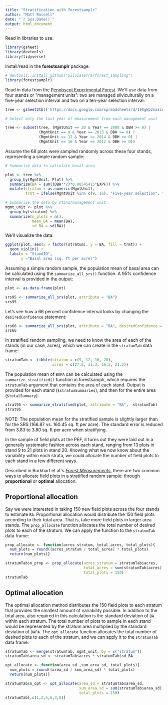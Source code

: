 ```yaml
---
title: "Stratification with forestsamplr"
author: "Matt Russell"
date: "`r Sys.Date()`"
output: html_document
---
```


Read in libraries to use:

```r
library(gsheet)
library(devtools)
library(tidyverse)
```

Install/read in the **forestsamplr** package:

```r
# devtools::install_github("SilviaTerra/forest_sampling")
library(forestsamplr)
```

Read in data from the [Penobscot Experimental Forest](https://crsf.umaine.edu/forest-research/penobscot-experimental-forest/). We'll use data from four stands or "management units": two are managed silviculturally on a five-year selection interval and two on a ten-year selection interval:

```r
tree <- gsheet2tbl('https://docs.google.com/spreadsheets/d/19XgWp2naizuqvSSr-DlJ0r-53IBgQd8X7yDx_KjkWWE/edit?usp=sharing')

# Select only the last year of measurement from each management unit

tree <- subset(tree, (MgmtUnit == 20 & Year == 2008 & DBH >= 0) |
               (MgmtUnit == 9 & Year == 2013 & DBH >= 0) |
               (MgmtUnit == 12 & Year == 2014 & DBH >= 0) |
               (MgmtUnit == 16 & Year == 2012 & DBH >= 0))
```

Assume the 68 plots were sampled randomly across these four stands, representing a simple random sample: 

```r
# Summarize data to calculate basal area

plot <- tree %>%
  group_by(MgmtUnit, Plot) %>%
  summarize(BA = sum((DBH**2)*0.00545415*EXPF)) %>% 
  mutate(stratum = as.numeric(MgmtUnit), 
         trmt = ifelse(MgmtUnit %in% c(9, 16), "Five-year selection", "Ten-year selection"))

# Summarize the data by stand/management unit
mgmt_unit <- plot %>%
  group_by(stratum) %>%
  summarize(n_plots = n(),
            mean_BA = mean(BA),
            sd_BA = sd(BA))
```

We'll visualize the data: 

```r
ggplot(plot, aes(x = factor(stratum), y = BA, fill = trmt)) +
  geom_violin() +
  labs(x = "StandID",
       y ="Basal area (sq. ft per acre)") 
``` 

Assuming a simple random sample, the population mean of basal area can be calculated using the `summarize_all_srs()` function. A 95% confidence interval is provided in the output:

```r
plot <- as.data.frame(plot)

srs95 <- summarize_all_srs(plot, attribute = "BA")
srs95
```

Let's see how a 66 percent confidence interval looks by changing the `desiredConfidence` statement:

```r
srs66 <- summarize_all_srs(plot, attribute = "BA", desiredConfidence = 0.66)
srs66
```

In stratified random sampling, we need to know the area of each of the stands (in our case, acres), which we can create in the `stratumTab` data frame:

```r
stratumTab <- tibble(stratum = c(9, 12, 16, 20), 
                     acres = c(27.2, 31.3, 16.3, 21.2))
```

The population mean of `BAPA` can be calculated using the `summarize_stratified()` function in forestsamplr, which requires the `stratumTab` argument that contains the area of each stand. Output is provided for each stand (`$stratumSummaries`), and then for the entire area (`$totalSummary`):

```r
strat95 <- summarize_stratified(plot, attribute = "BA",  stratumTab)
strat95
```

NOTE: The population mean for the stratified sample is slightly larger than for the SRS (166.87 vs. 160.45 sq. ft per acre). The standard error is reduced from 3.83 to 3.80 sq. ft per acre when stratifying. 

In the sample of field plots at the PEF, it turns out they were laid out in a generally systematic fashion across each stand, ranging from 13 plots in stand 9 to 21 plots in stand 20. Knowing what we now know about the variability within each strata, we could allocate the number of field plots to each stand in a few different ways.

Described in Burkhart et al.'s [*Forest Measurements*](https://www.waveland.com/browse.php?t=668&r=a), there are two common ways to allocate field plots in a stratified random sample: through **proportional** or **optimal** allocation.

## Proportional allocation

Say we were interested in taking 150 new field plots across the four stands to estimate `BA`. Proportional allocation would distribute the 150 field plots according to their total area. That is, take more field plots in larger area stands. The `prop_allocate` function allocates the total number of desired plots to each of the stratum. We can apply the function to the `stratumTab` data frame:

```r
prop_allocate <- function(acres_stratum, total_acres, total_plots){
  num_plots = round((acres_stratum / total_acres) * total_plots)
  return(num_plots)}

stratumTab$n_prop <- prop_allocate(acres_stratum = stratumTab$acres, 
                                   total_acres = sum(stratumTab$acres), 
                                   total_plots = 150)
stratumTab
```

## Optimal allocation

The optimal allocation method distributes the 150 field plots to each stratum that provides the smallest amount of variability possible. In addition to the total area, also required in this calculation is the standard deviation of `BA` within each stratum. The total number of plots to sample in each stand would be represented by the stratum area multiplied by the standard deviation of `BAPA`. The `opt_allocate` function allocates the total number of desired plots to each of the stratum, and we can apply it to the `stratumTab` data frame:

```r
stratumTab <- merge(stratumTab, mgmt_unit, by = c("stratum"))
stratumTab$area_sd <- stratumTab$acres * stratumTab$sd_BA
```

```r
opt_allocate <- function(area_sd ,sum_area_sd, total_plots){
  num_plots = round((area_sd / sum_area_sd) * total_plots)
  return(num_plots)}

stratumTab$n_opt <- opt_allocate(area_sd = stratumTab$area_sd,
                                 sum_area_sd = sum(stratumTab$area_sd),
                                 total_plots = 150)
stratumTab[,c(1,2,5,6,3,8)]
```

